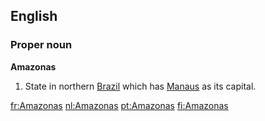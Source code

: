 ==English==

===Proper noun===
'''Amazonas'''

#State in northern [[Brazil]] which has [[Manaus]] as its capital.

[[fr:Amazonas]]
[[nl:Amazonas]]
[[pt:Amazonas]]
[[fi:Amazonas]]